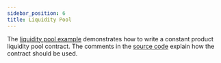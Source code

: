 ```yaml
---
sidebar_position: 6
title: Liquidity Pool
---
```


The [liquidity pool example] demonstrates how to write a constant product
liquidity pool contract. The comments in the [source code] explain how the contract should
be used.

[liquidity pool example]: https://github.com/stellar/soroban-examples/tree/main/liquidity_pool
[source code]: https://github.com/stellar/soroban-examples/blob/main/liquidity_pool/src/lib.rs#L143
